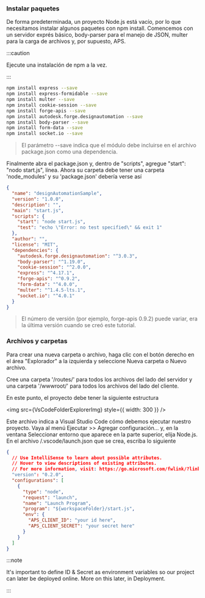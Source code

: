 
### Instalar paquetes

De forma predeterminada, un proyecto Node.js está vacío, por lo que necesitamos instalar algunos paquetes con npm install. Comencemos con un servidor exprés básico, body-parser para el manejo de JSON, multer para la carga de archivos y, por supuesto, APS.



:::caution

Ejecute una instalación de npm a la vez.


:::



```bash
npm install express --save
npm install express-formidable --save
npm install multer --save
npm install cookie-session --save
npm install forge-apis --save
npm install autodesk.forge.designautomation --save
npm install body-parser --save
npm install form-data --save
npm install socket.io --save
```

> El parámetro --save indica que el módulo debe incluirse en el archivo package.json como una dependencia.

Finalmente abra el package.json y, dentro de "scripts", agregue "start": "nodo start.js", línea. Ahora su carpeta debe tener una carpeta 'node_modules' y su 'package.json' debería verse así

```json title=package.json
{
  "name": "designAutomationSample",
  "version": "1.0.0",
  "description": "",
  "main": "start.js",
  "scripts": {
    "start": "node start.js",
    "test": "echo \"Error: no test specified\" && exit 1"
  },
  "author": "",
  "license": "MIT",
  "dependencies": {
    "autodesk.forge.designautomation": "^3.0.3",
    "body-parser": "^1.19.0",
    "cookie-session": "^2.0.0",
    "express": "^4.17.1",
    "forge-apis": "^0.9.2",
    "form-data": "^4.0.0",
    "multer": "^1.4.5-lts.1",
    "socket.io": "^4.0.1"
  }
}
```

> El número de versión (por ejemplo, forge-apis 0.9.2) puede variar, era la última versión cuando se creó este tutorial.

### Archivos y carpetas

Para crear una nueva carpeta o archivo, haga clic con el botón derecho en el área "Explorador" a la izquierda y seleccione Nueva carpeta o Nuevo archivo.

Cree una carpeta '/routes/' para todos los archivos del lado del servidor y una carpeta '/wwwroot/' para todos los archivos del lado del cliente.

En este punto, el proyecto debe tener la siguiente estructura

<img src={VsCodeFolderExplorerImg} style={{ width: 300 }} />

Este archivo indica a Visual Studio Code cómo debemos ejecutar nuestro proyecto. Vaya al menú Ejecutar >> Agregar configuración... y, en la ventana Seleccionar entorno que aparece en la parte superior, elija Node.js. En el archivo /.vscode/launch.json que se crea, escriba lo siguiente

```json title=launch.json
{
  // Use IntelliSense to learn about possible attributes.
  // Hover to view descriptions of existing attributes.
  // For more information, visit: https://go.microsoft.com/fwlink/?linkid=830387
  "version": "0.2.0",
  "configurations": [
    {
      "type": "node",
      "request": "launch",
      "name": "Launch Program",
      "program": "${workspaceFolder}/start.js",
      "env": {
        "APS_CLIENT_ID": "your id here",
        "APS_CLIENT_SECRET": "your secret here"
      }
    }
  ]
}
```



:::note


It's important to define ID & Secret as environment variables so our project can later be deployed online. More on this later, in Deployment.


:::

